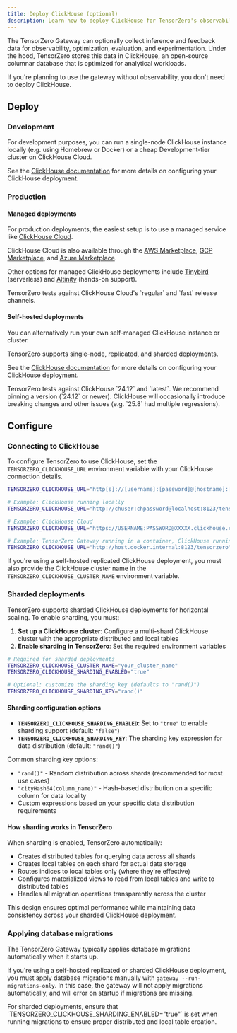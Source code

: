 ```yaml
---
title: Deploy ClickHouse (optional)
description: Learn how to deploy ClickHouse for TensorZero's observability features.
---
```


The TensorZero Gateway can optionally collect inference and feedback data for observability, optimization, evaluation, and experimentation.
Under the hood, TensorZero stores this data in ClickHouse, an open-source columnar database that is optimized for analytical workloads.

<Tip>
  If you're planning to use the gateway without observability, you don't need to
  deploy ClickHouse.
</Tip>

## Deploy

### Development

For development purposes, you can run a single-node ClickHouse instance locally (e.g. using Homebrew or Docker) or a cheap Development-tier cluster on ClickHouse Cloud.

See the [ClickHouse documentation](https://clickhouse.com/docs/install) for more details on configuring your ClickHouse deployment.

### Production

#### Managed deployments

For production deployments, the easiest setup is to use a managed service like <a href="https://clickhouse.com/cloud" target="_blank">ClickHouse Cloud</a>.

ClickHouse Cloud is also available through the [AWS Marketplace](https://aws.amazon.com/marketplace/pp/prodview-jettukeanwrfc), [GCP Marketplace](https://console.cloud.google.com/marketplace/product/clickhouse-public/clickhouse-cloud), and [Azure Marketplace](https://azuremarketplace.microsoft.com/en-us/marketplace/apps/clickhouse.clickhouse_cloud).

Other options for managed ClickHouse deployments include [Tinybird](https://www.tinybird.co/) (serverless) and [Altinity](https://www.altinity.com/) (hands-on support).

<Note>
  TensorZero tests against ClickHouse Cloud's `regular` and `fast` release
  channels.
</Note>

#### Self-hosted deployments

You can alternatively run your own self-managed ClickHouse instance or cluster.

TensorZero supports single-node, replicated, and sharded deployments.

See the [ClickHouse documentation](https://clickhouse.com/docs/install) for more details on configuring your ClickHouse deployment.

<Note>
  TensorZero tests against ClickHouse `24.12` and `latest`. We recommend pinning
  a version (`24.12` or newer). ClickHouse will occasionally introduce breaking
  changes and other issues (e.g. `25.8` had multiple regressions).
</Note>

## Configure

### Connecting to ClickHouse

To configure TensorZero to use ClickHouse, set the `TENSORZERO_CLICKHOUSE_URL` environment variable with your ClickHouse connection details.

```bash title=".env"
TENSORZERO_CLICKHOUSE_URL="http[s]://[username]:[password]@[hostname]:[port]/[database]"

# Example: ClickHouse running locally
TENSORZERO_CLICKHOUSE_URL="http://chuser:chpassword@localhost:8123/tensorzero"

# Example: ClickHouse Cloud
TENSORZERO_CLICKHOUSE_URL="https://USERNAME:PASSWORD@XXXXX.clickhouse.cloud:8443/tensorzero"

# Example: TensorZero Gateway running in a container, ClickHouse running on host machine
TENSORZERO_CLICKHOUSE_URL="http://host.docker.internal:8123/tensorzero"
```

If you're using a self-hosted replicated ClickHouse deployment, you must also provide the ClickHouse cluster name in the `TENSORZERO_CLICKHOUSE_CLUSTER_NAME` environment variable.

### Sharded deployments

TensorZero supports sharded ClickHouse deployments for horizontal scaling. To enable sharding, you must:

1. **Set up a ClickHouse cluster**: Configure a multi-shard ClickHouse cluster with the appropriate distributed and local tables
2. **Enable sharding in TensorZero**: Set the required environment variables

```bash title=".env"
# Required for sharded deployments
TENSORZERO_CLICKHOUSE_CLUSTER_NAME="your_cluster_name"
TENSORZERO_CLICKHOUSE_SHARDING_ENABLED="true"

# Optional: customize the sharding key (defaults to "rand()")
TENSORZERO_CLICKHOUSE_SHARDING_KEY="rand()"
```

#### Sharding configuration options

- **`TENSORZERO_CLICKHOUSE_SHARDING_ENABLED`**: Set to `"true"` to enable sharding support (default: `"false"`)
- **`TENSORZERO_CLICKHOUSE_SHARDING_KEY`**: The sharding key expression for data distribution (default: `"rand()"`)

Common sharding key options:
- `"rand()"` - Random distribution across shards (recommended for most use cases)
- `"cityHash64(column_name)"` - Hash-based distribution on a specific column for data locality
- Custom expressions based on your specific data distribution requirements

#### How sharding works in TensorZero

When sharding is enabled, TensorZero automatically:
- Creates distributed tables for querying data across all shards
- Creates local tables on each shard for actual data storage
- Routes indices to local tables only (where they're effective)
- Configures materialized views to read from local tables and write to distributed tables
- Handles all migration operations transparently across the cluster

This design ensures optimal performance while maintaining data consistency across your sharded ClickHouse deployment.

### Applying database migrations

The TensorZero Gateway typically applies database migrations automatically when it starts up.

If you're using a self-hosted replicated or sharded ClickHouse deployment, you must apply database migrations manually with `gateway --run-migrations-only`.
In this case, the gateway will not apply migrations automatically, and will error on startup if migrations are missing.

<Note>
  For sharded deployments, ensure that `TENSORZERO_CLICKHOUSE_SHARDING_ENABLED="true"` is set when running migrations to ensure proper distributed and local table creation.
</Note>
